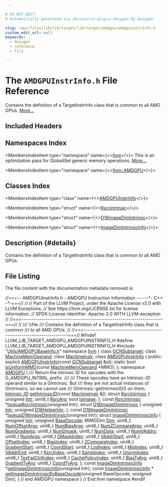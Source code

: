 ```yaml
---

# DO NOT EDIT!
# Automatically generated via docusaurus-plugin-doxygen by Doxygen.

slug: /api/files/lib/lib/target/lib/target/amdgpu/amdgpuinstrinfo-h
custom_edit_url: null
keywords:
  - doxygen
  - reference
  - file

---
```





# The `AMDGPUInstrInfo.h` File Reference

<DoxygenPage pluginConfig={pluginConfig}>

Contains the definition of a TargetInstrInfo class that is common to all AMD GPUs. <a href="#details">More...</a>

## Included Headers

<IncludesList>
<IncludesListItem
  filePath="Utils/AMDGPUBaseInfo.h"
  permalink="/docs/api/files/lib/lib/target/lib/target/amdgpu/lib/target/amdgpu/utils/amdgpubaseinfo-h"
  isLocal="true" />
</IncludesList>

## Namespaces Index

<MembersIndex>

<MembersIndexItem
  type="namespace"
  name={<><a href="/docs/api/namespaces/llvm">llvm</a></>}>
This is an optimization pass for GlobalISel generic memory operations. <a href="/docs/api/namespaces/llvm/#details">More...</a>
</MembersIndexItem>

<MembersIndexItem
  type="namespace"
  name={<><a href="/docs/api/namespaces/llvm/amdgpu">llvm::AMDGPU</a></>}>
</MembersIndexItem>

</MembersIndex>

## Classes Index

<MembersIndex>

<MembersIndexItem
  type="class"
  name={<><a href="/docs/api/classes/llvm/amdgpuinstrinfo">AMDGPUInstrInfo</a></>}>
</MembersIndexItem>

<MembersIndexItem
  type="struct"
  name={<><a href="/docs/api/structs/llvm/amdgpu/rsrcintrinsic">RsrcIntrinsic</a></>}>
</MembersIndexItem>

<MembersIndexItem
  type="struct"
  name={<><a href="/docs/api/structs/llvm/amdgpu/d16imagedimintrinsic">D16ImageDimIntrinsic</a></>}>
</MembersIndexItem>

<MembersIndexItem
  type="struct"
  name={<><a href="/docs/api/structs/llvm/amdgpu/imagedimintrinsicinfo">ImageDimIntrinsicInfo</a></>}>
</MembersIndexItem>

</MembersIndex>

## Description {#details}

Contains the definition of a TargetInstrInfo class that is common to all AMD GPUs.

## File Listing

The file content with the documentation metadata removed is:

<ProgramListing>

<Link id="l00001" /><CodeLine lineNumber="1"><Highlight kind="comment">//===-- AMDGPUInstrInfo.h - AMDGPU Instruction Information ------&#42;- C++ -&#42;-===//</Highlight><Highlight kind="normal"></Highlight></CodeLine>
<Link id="l00002" /><CodeLine lineNumber="2"><Highlight kind="normal"></Highlight><Highlight kind="comment">//</Highlight><Highlight kind="normal"></Highlight></CodeLine>
<Link id="l00003" /><CodeLine lineNumber="3"><Highlight kind="normal"></Highlight><Highlight kind="comment">// Part of the LLVM Project, under the Apache License v2.0 with LLVM Exceptions.</Highlight><Highlight kind="normal"></Highlight></CodeLine>
<Link id="l00004" /><CodeLine lineNumber="4"><Highlight kind="normal"></Highlight><Highlight kind="comment">// See https://llvm.org/LICENSE.txt for license information.</Highlight><Highlight kind="normal"></Highlight></CodeLine>
<Link id="l00005" /><CodeLine lineNumber="5"><Highlight kind="normal"></Highlight><Highlight kind="comment">// SPDX-License-Identifier: Apache-2.0 WITH LLVM-exception</Highlight><Highlight kind="normal"></Highlight></CodeLine>
<Link id="l00006" /><CodeLine lineNumber="6"><Highlight kind="normal"></Highlight><Highlight kind="comment">//</Highlight><Highlight kind="normal"></Highlight></CodeLine>
<Link id="l00007" /><CodeLine lineNumber="7"><Highlight kind="normal"></Highlight><Highlight kind="comment">//===----------------------------------------------------------------------===//</Highlight><Highlight kind="normal"></Highlight></CodeLine>
<Link id="l00008" /><CodeLine lineNumber="8"><Highlight kind="normal"></Highlight><Highlight kind="comment">//</Highlight><Highlight kind="comment"></Highlight></CodeLine>
<Link id="l00009" /><CodeLine lineNumber="9"><Highlight kind="comment">/// \\file</Highlight></CodeLine>
<Link id="l00010" /><CodeLine lineNumber="10"><Highlight kind="comment">/// Contains the definition of a TargetInstrInfo class that is common</Highlight></CodeLine>
<Link id="l00011" /><CodeLine lineNumber="11"><Highlight kind="comment">/// to all AMD GPUs.</Highlight><Highlight kind="normal"></Highlight></CodeLine>
<Link id="l00012" /><CodeLine lineNumber="12"><Highlight kind="normal"></Highlight><Highlight kind="comment">//</Highlight><Highlight kind="normal"></Highlight></CodeLine>
<Link id="l00013" /><CodeLine lineNumber="13"><Highlight kind="normal"></Highlight><Highlight kind="comment">//===----------------------------------------------------------------------===//</Highlight><Highlight kind="normal"></Highlight></CodeLine>
<Link id="l00014" /><CodeLine lineNumber="14"><Highlight kind="normal"></Highlight></CodeLine>
<Link id="l00015" /><CodeLine lineNumber="15"><Highlight kind="normal"></Highlight><Highlight kind="preprocessor">#ifndef LLVM&#95;LIB&#95;TARGET&#95;AMDGPU&#95;AMDGPUINSTRINFO&#95;H</Highlight><Highlight kind="normal"></Highlight></CodeLine>
<Link id="l00016" /><CodeLine lineNumber="16"><Highlight kind="normal"></Highlight><Highlight kind="preprocessor">#define LLVM&#95;LIB&#95;TARGET&#95;AMDGPU&#95;AMDGPUINSTRINFO&#95;H</Highlight><Highlight kind="normal"></Highlight></CodeLine>
<Link id="l00017" /><CodeLine lineNumber="17"><Highlight kind="normal"></Highlight></CodeLine>
<Link id="l00018" /><CodeLine lineNumber="18"><Highlight kind="normal"></Highlight><Highlight kind="preprocessor">#include &quot;<a href="/docs/api/files/lib/lib/target/lib/target/amdgpu/lib/target/amdgpu/utils/amdgpubaseinfo-h">Utils/AMDGPUBaseInfo.h</a>&quot;</Highlight><Highlight kind="normal"></Highlight></CodeLine>
<Link id="l00019" /><CodeLine lineNumber="19"><Highlight kind="normal"></Highlight></CodeLine>
<Link id="l00020" /><CodeLine lineNumber="20"><Highlight kind="normal"></Highlight><Highlight kind="keyword">namespace </Highlight><Highlight kind="normal"><a href="/docs/api/namespaces/llvm">llvm</a> &#123;</Highlight></CodeLine>
<Link id="l00021" /><CodeLine lineNumber="21"><Highlight kind="normal"></Highlight></CodeLine>
<Link id="l00022" /><CodeLine lineNumber="22"><Highlight kind="normal"></Highlight><Highlight kind="keyword">class </Highlight><Highlight kind="normal"><a href="/docs/api/classes/llvm/gcnsubtarget">GCNSubtarget</a>;</Highlight></CodeLine>
<Link id="l00023" /><CodeLine lineNumber="23"><Highlight kind="normal"></Highlight><Highlight kind="keyword">class </Highlight><Highlight kind="normal"><a href="/docs/api/classes/llvm/machinememoperand">MachineMemOperand</a>;</Highlight></CodeLine>
<Link id="l00024" /><CodeLine lineNumber="24"><Highlight kind="normal"></Highlight><Highlight kind="keyword">class </Highlight><Highlight kind="normal"><a href="/docs/api/classes/llvm/machineinstr">MachineInstr</a>;</Highlight></CodeLine>
<Link id="l00025" /><CodeLine lineNumber="25"><Highlight kind="normal"></Highlight></CodeLine>
<Link id="l00026" /><CodeLine lineNumber="26" lineLink="/docs/api/classes/llvm/amdgpuinstrinfo"><Highlight kind="normal"></Highlight><Highlight kind="keyword">class </Highlight><Highlight kind="normal"><a href="/docs/api/classes/llvm/amdgpuinstrinfo/#a1d78e42099d8073dd59212fec34f7ce7">AMDGPUInstrInfo</a> &#123;</Highlight></CodeLine>
<Link id="l00027" /><CodeLine lineNumber="27"><Highlight kind="normal"></Highlight><Highlight kind="keyword">public</Highlight><Highlight kind="normal">:</Highlight></CodeLine>
<Link id="l00028" /><CodeLine lineNumber="28"><Highlight kind="normal">  </Highlight><Highlight kind="keyword">explicit</Highlight><Highlight kind="normal"> <a href="/docs/api/classes/llvm/amdgpuinstrinfo/#a1d78e42099d8073dd59212fec34f7ce7">AMDGPUInstrInfo</a>(</Highlight><Highlight kind="keyword">const</Highlight><Highlight kind="normal"> <a href="/docs/api/classes/llvm/gcnsubtarget">GCNSubtarget</a> &amp;st);</Highlight></CodeLine>
<Link id="l00029" /><CodeLine lineNumber="29"><Highlight kind="normal"></Highlight></CodeLine>
<Link id="l00030" /><CodeLine lineNumber="30"><Highlight kind="normal">  </Highlight><Highlight kind="keyword">static</Highlight><Highlight kind="normal"> </Highlight><Highlight kind="keywordtype">bool</Highlight><Highlight kind="normal"> <a href="/docs/api/classes/llvm/amdgpuinstrinfo/#aa510d94632f7a11fd571d2c2271fb2b5">isUniformMMO</a>(</Highlight><Highlight kind="keyword">const</Highlight><Highlight kind="normal"> <a href="/docs/api/classes/llvm/machinememoperand">MachineMemOperand</a> &#42;MMO);</Highlight></CodeLine>
<Link id="l00031" /><CodeLine lineNumber="31"><Highlight kind="normal">&#125;;</Highlight></CodeLine>
<Link id="l00032" /><CodeLine lineNumber="32"><Highlight kind="normal"></Highlight></CodeLine>
<Link id="l00033" /><CodeLine lineNumber="33"><Highlight kind="normal"></Highlight><Highlight kind="keyword">namespace </Highlight><Highlight kind="normal"><a href="/docs/api/namespaces/llvm/amdgpu">AMDGPU</a> &#123;</Highlight></CodeLine>
<Link id="l00034" /><CodeLine lineNumber="34"><Highlight kind="normal"></Highlight><Highlight kind="comment"></Highlight></CodeLine>
<Link id="l00035" /><CodeLine lineNumber="35"><Highlight kind="comment">/// Return the intrinsic ID for opcodes with the G&#95;AMDGPU&#95;INTRIN&#95; prefix.</Highlight></CodeLine>
<Link id="l00036" /><CodeLine lineNumber="36"><Highlight kind="comment">///</Highlight></CodeLine>
<Link id="l00037" /><CodeLine lineNumber="37"><Highlight kind="comment">/// These opcodes have an Intrinsic::ID operand similar to a GIntrinsic. But</Highlight></CodeLine>
<Link id="l00038" /><CodeLine lineNumber="38"><Highlight kind="comment">/// they are not actual instances of GIntrinsics, so we cannot use</Highlight></CodeLine>
<Link id="l00039" /><CodeLine lineNumber="39"><Highlight kind="comment">/// GIntrinsic::getIntrinsicID() on them.</Highlight><Highlight kind="normal"></Highlight></CodeLine>
<Link id="l00040" /><CodeLine lineNumber="40"><Highlight kind="normal"><a href="/docs/api/namespaces/llvm/intrinsic/#a80add6b3b1cdaec560907995127adc16">Intrinsic::ID</a> <a href="/docs/api/namespaces/llvm/amdgpu/#ae37ecdb91b779cb417f2320ef5592dcd">getIntrinsicID</a>(</Highlight><Highlight kind="keyword">const</Highlight><Highlight kind="normal"> <a href="/docs/api/classes/llvm/machineinstr">MachineInstr</a> &amp;<a href="/docs/api/files/lib/lib/support/md5-cpp/#ac0eafdc9ee161b71e7af98af736952fd">I</a>);</Highlight></CodeLine>
<Link id="l00041" /><CodeLine lineNumber="41"><Highlight kind="normal"></Highlight></CodeLine>
<Link id="l00042" /><CodeLine lineNumber="42" lineLink="/docs/api/structs/llvm/amdgpu/rsrcintrinsic"><Highlight kind="normal"></Highlight><Highlight kind="keyword">struct </Highlight><Highlight kind="normal"><a href="/docs/api/structs/llvm/amdgpu/rsrcintrinsic">RsrcIntrinsic</a> &#123;</Highlight></CodeLine>
<Link id="l00043" /><CodeLine lineNumber="43" lineLink="/docs/api/structs/llvm/amdgpu/rsrcintrinsic/#a54cb38c8de8a4d028357eb1dd844fab0"><Highlight kind="normal">  </Highlight><Highlight kind="keywordtype">unsigned</Highlight><Highlight kind="normal"> <a href="/docs/api/structs/llvm/amdgpu/rsrcintrinsic/#a54cb38c8de8a4d028357eb1dd844fab0">Intr</a>;</Highlight></CodeLine>
<Link id="l00044" /><CodeLine lineNumber="44" lineLink="/docs/api/structs/llvm/amdgpu/rsrcintrinsic/#a10176381ae19f290f96e88b90da7e0de"><Highlight kind="normal">  uint8&#95;t <a href="/docs/api/structs/llvm/amdgpu/rsrcintrinsic/#a10176381ae19f290f96e88b90da7e0de">RsrcArg</a>;</Highlight></CodeLine>
<Link id="l00045" /><CodeLine lineNumber="45" lineLink="/docs/api/structs/llvm/amdgpu/rsrcintrinsic/#ad7b8f270ab4300ebf1befec5932ce66f"><Highlight kind="normal">  </Highlight><Highlight kind="keywordtype">bool</Highlight><Highlight kind="normal"> <a href="/docs/api/structs/llvm/amdgpu/rsrcintrinsic/#ad7b8f270ab4300ebf1befec5932ce66f">IsImage</a>;</Highlight></CodeLine>
<Link id="l00046" /><CodeLine lineNumber="46"><Highlight kind="normal">&#125;;</Highlight></CodeLine>
<Link id="l00047" /><CodeLine lineNumber="47" lineLink="/docs/api/namespaces/llvm/amdgpu/#af678c3209f593c182c0043fd0fce81fe"><Highlight kind="normal"></Highlight><Highlight kind="keyword">const</Highlight><Highlight kind="normal"> <a href="/docs/api/structs/llvm/amdgpu/rsrcintrinsic">RsrcIntrinsic</a> &#42;<a href="/docs/api/namespaces/llvm/amdgpu/#af678c3209f593c182c0043fd0fce81fe">lookupRsrcIntrinsic</a>(</Highlight><Highlight kind="keywordtype">unsigned</Highlight><Highlight kind="normal"> Intr);</Highlight></CodeLine>
<Link id="l00048" /><CodeLine lineNumber="48"><Highlight kind="normal"></Highlight></CodeLine>
<Link id="l00049" /><CodeLine lineNumber="49" lineLink="/docs/api/structs/llvm/amdgpu/d16imagedimintrinsic"><Highlight kind="normal"></Highlight><Highlight kind="keyword">struct </Highlight><Highlight kind="normal"><a href="/docs/api/structs/llvm/amdgpu/d16imagedimintrinsic">D16ImageDimIntrinsic</a> &#123;</Highlight></CodeLine>
<Link id="l00050" /><CodeLine lineNumber="50" lineLink="/docs/api/structs/llvm/amdgpu/d16imagedimintrinsic/#aaf2ce795de5ce0cc077b6a4c4d9d1d4c"><Highlight kind="normal">  </Highlight><Highlight kind="keywordtype">unsigned</Highlight><Highlight kind="normal"> <a href="/docs/api/structs/llvm/amdgpu/d16imagedimintrinsic/#aaf2ce795de5ce0cc077b6a4c4d9d1d4c">Intr</a>;</Highlight></CodeLine>
<Link id="l00051" /><CodeLine lineNumber="51" lineLink="/docs/api/structs/llvm/amdgpu/d16imagedimintrinsic/#a867b78c5b63fa8631ab1321f6539a036"><Highlight kind="normal">  </Highlight><Highlight kind="keywordtype">unsigned</Highlight><Highlight kind="normal"> <a href="/docs/api/structs/llvm/amdgpu/d16imagedimintrinsic/#a867b78c5b63fa8631ab1321f6539a036">D16HelperIntr</a>;</Highlight></CodeLine>
<Link id="l00052" /><CodeLine lineNumber="52"><Highlight kind="normal">&#125;;</Highlight></CodeLine>
<Link id="l00053" /><CodeLine lineNumber="53" lineLink="/docs/api/namespaces/llvm/amdgpu/#a3c99933a65705300f28e0a148eef05e1"><Highlight kind="normal"></Highlight><Highlight kind="keyword">const</Highlight><Highlight kind="normal"> <a href="/docs/api/structs/llvm/amdgpu/d16imagedimintrinsic">D16ImageDimIntrinsic</a> &#42;<a href="/docs/api/namespaces/llvm/amdgpu/#a3c99933a65705300f28e0a148eef05e1">lookupD16ImageDimIntrinsic</a>(</Highlight><Highlight kind="keywordtype">unsigned</Highlight><Highlight kind="normal"> Intr);</Highlight></CodeLine>
<Link id="l00054" /><CodeLine lineNumber="54"><Highlight kind="normal"></Highlight></CodeLine>
<Link id="l00055" /><CodeLine lineNumber="55" lineLink="/docs/api/structs/llvm/amdgpu/imagedimintrinsicinfo"><Highlight kind="normal"></Highlight><Highlight kind="keyword">struct </Highlight><Highlight kind="normal"><a href="/docs/api/structs/llvm/amdgpu/imagedimintrinsicinfo">ImageDimIntrinsicInfo</a> &#123;</Highlight></CodeLine>
<Link id="l00056" /><CodeLine lineNumber="56" lineLink="/docs/api/structs/llvm/amdgpu/imagedimintrinsicinfo/#a8c7d9cafc59c2fb892cb5d04cdc6b1f8"><Highlight kind="normal">  </Highlight><Highlight kind="keywordtype">unsigned</Highlight><Highlight kind="normal"> <a href="/docs/api/structs/llvm/amdgpu/imagedimintrinsicinfo/#a8c7d9cafc59c2fb892cb5d04cdc6b1f8">Intr</a>;</Highlight></CodeLine>
<Link id="l00057" /><CodeLine lineNumber="57" lineLink="/docs/api/structs/llvm/amdgpu/imagedimintrinsicinfo/#a1f61248ac876bb611a05aee7346d54e6"><Highlight kind="normal">  </Highlight><Highlight kind="keywordtype">unsigned</Highlight><Highlight kind="normal"> <a href="/docs/api/structs/llvm/amdgpu/imagedimintrinsicinfo/#a1f61248ac876bb611a05aee7346d54e6">BaseOpcode</a>;</Highlight></CodeLine>
<Link id="l00058" /><CodeLine lineNumber="58" lineLink="/docs/api/structs/llvm/amdgpu/imagedimintrinsicinfo/#a6982f1c42f1b75b2a6ed0cd5d0738e8e"><Highlight kind="normal">  MIMGDim <a href="/docs/api/structs/llvm/amdgpu/imagedimintrinsicinfo/#a6982f1c42f1b75b2a6ed0cd5d0738e8e">Dim</a>;</Highlight></CodeLine>
<Link id="l00059" /><CodeLine lineNumber="59"><Highlight kind="normal"></Highlight></CodeLine>
<Link id="l00060" /><CodeLine lineNumber="60" lineLink="/docs/api/structs/llvm/amdgpu/imagedimintrinsicinfo/#a927618ea308e0440914d2611a195af76"><Highlight kind="normal">  uint8&#95;t <a href="/docs/api/structs/llvm/amdgpu/imagedimintrinsicinfo/#a927618ea308e0440914d2611a195af76">NumOffsetArgs</a>;</Highlight></CodeLine>
<Link id="l00061" /><CodeLine lineNumber="61" lineLink="/docs/api/structs/llvm/amdgpu/imagedimintrinsicinfo/#a91c53b6a1976c724071eafc0400873ff"><Highlight kind="normal">  uint8&#95;t <a href="/docs/api/structs/llvm/amdgpu/imagedimintrinsicinfo/#a91c53b6a1976c724071eafc0400873ff">NumBiasArgs</a>;</Highlight></CodeLine>
<Link id="l00062" /><CodeLine lineNumber="62" lineLink="/docs/api/structs/llvm/amdgpu/imagedimintrinsicinfo/#aaee59bbdca999bf7e77b28d849843284"><Highlight kind="normal">  uint8&#95;t <a href="/docs/api/structs/llvm/amdgpu/imagedimintrinsicinfo/#aaee59bbdca999bf7e77b28d849843284">NumZCompareArgs</a>;</Highlight></CodeLine>
<Link id="l00063" /><CodeLine lineNumber="63" lineLink="/docs/api/structs/llvm/amdgpu/imagedimintrinsicinfo/#ad2823ce8b3af31f5775b2868e2773d77"><Highlight kind="normal">  uint8&#95;t <a href="/docs/api/structs/llvm/amdgpu/imagedimintrinsicinfo/#ad2823ce8b3af31f5775b2868e2773d77">NumGradients</a>;</Highlight></CodeLine>
<Link id="l00064" /><CodeLine lineNumber="64" lineLink="/docs/api/structs/llvm/amdgpu/imagedimintrinsicinfo/#a11462984166eec5cf1a3c2dd35ace135"><Highlight kind="normal">  uint8&#95;t <a href="/docs/api/structs/llvm/amdgpu/imagedimintrinsicinfo/#a11462984166eec5cf1a3c2dd35ace135">NumDmask</a>;</Highlight></CodeLine>
<Link id="l00065" /><CodeLine lineNumber="65" lineLink="/docs/api/structs/llvm/amdgpu/imagedimintrinsicinfo/#a6c343232b1d19bbc9714d25f8329f4d4"><Highlight kind="normal">  uint8&#95;t <a href="/docs/api/structs/llvm/amdgpu/imagedimintrinsicinfo/#a6c343232b1d19bbc9714d25f8329f4d4">NumData</a>;</Highlight></CodeLine>
<Link id="l00066" /><CodeLine lineNumber="66" lineLink="/docs/api/structs/llvm/amdgpu/imagedimintrinsicinfo/#a057d849feff860943f90a0e8e0012e93"><Highlight kind="normal">  uint8&#95;t <a href="/docs/api/structs/llvm/amdgpu/imagedimintrinsicinfo/#a057d849feff860943f90a0e8e0012e93">NumVAddrs</a>;</Highlight></CodeLine>
<Link id="l00067" /><CodeLine lineNumber="67" lineLink="/docs/api/structs/llvm/amdgpu/imagedimintrinsicinfo/#abb7934667bf442437101d637d0a8dcff"><Highlight kind="normal">  uint8&#95;t <a href="/docs/api/structs/llvm/amdgpu/imagedimintrinsicinfo/#abb7934667bf442437101d637d0a8dcff">NumArgs</a>;</Highlight></CodeLine>
<Link id="l00068" /><CodeLine lineNumber="68"><Highlight kind="normal"></Highlight></CodeLine>
<Link id="l00069" /><CodeLine lineNumber="69" lineLink="/docs/api/structs/llvm/amdgpu/imagedimintrinsicinfo/#afe5fbadc77f54c7d03537484b374e52d"><Highlight kind="normal">  uint8&#95;t <a href="/docs/api/structs/llvm/amdgpu/imagedimintrinsicinfo/#afe5fbadc77f54c7d03537484b374e52d">DMaskIndex</a>;</Highlight></CodeLine>
<Link id="l00070" /><CodeLine lineNumber="70" lineLink="/docs/api/structs/llvm/amdgpu/imagedimintrinsicinfo/#af38eeafc61d19839d3beafae2395776b"><Highlight kind="normal">  uint8&#95;t <a href="/docs/api/structs/llvm/amdgpu/imagedimintrinsicinfo/#af38eeafc61d19839d3beafae2395776b">VAddrStart</a>;</Highlight></CodeLine>
<Link id="l00071" /><CodeLine lineNumber="71" lineLink="/docs/api/structs/llvm/amdgpu/imagedimintrinsicinfo/#a959bd1f4cbe911c5163e293c474e4303"><Highlight kind="normal">  uint8&#95;t <a href="/docs/api/structs/llvm/amdgpu/imagedimintrinsicinfo/#a959bd1f4cbe911c5163e293c474e4303">OffsetIndex</a>;</Highlight></CodeLine>
<Link id="l00072" /><CodeLine lineNumber="72" lineLink="/docs/api/structs/llvm/amdgpu/imagedimintrinsicinfo/#a9c2123200d7aaa8788be3dc92100af4e"><Highlight kind="normal">  uint8&#95;t <a href="/docs/api/structs/llvm/amdgpu/imagedimintrinsicinfo/#a9c2123200d7aaa8788be3dc92100af4e">BiasIndex</a>;</Highlight></CodeLine>
<Link id="l00073" /><CodeLine lineNumber="73" lineLink="/docs/api/structs/llvm/amdgpu/imagedimintrinsicinfo/#a4460ec65498ceba53e4cd08e9c186c7b"><Highlight kind="normal">  uint8&#95;t <a href="/docs/api/structs/llvm/amdgpu/imagedimintrinsicinfo/#a4460ec65498ceba53e4cd08e9c186c7b">ZCompareIndex</a>;</Highlight></CodeLine>
<Link id="l00074" /><CodeLine lineNumber="74" lineLink="/docs/api/structs/llvm/amdgpu/imagedimintrinsicinfo/#ac293c5b2a8dc63dc52c90978fd3f141b"><Highlight kind="normal">  uint8&#95;t <a href="/docs/api/structs/llvm/amdgpu/imagedimintrinsicinfo/#ac293c5b2a8dc63dc52c90978fd3f141b">GradientStart</a>;</Highlight></CodeLine>
<Link id="l00075" /><CodeLine lineNumber="75" lineLink="/docs/api/structs/llvm/amdgpu/imagedimintrinsicinfo/#ae03876722d50e94e3f7fea62d1a357f5"><Highlight kind="normal">  uint8&#95;t <a href="/docs/api/structs/llvm/amdgpu/imagedimintrinsicinfo/#ae03876722d50e94e3f7fea62d1a357f5">CoordStart</a>;</Highlight></CodeLine>
<Link id="l00076" /><CodeLine lineNumber="76" lineLink="/docs/api/structs/llvm/amdgpu/imagedimintrinsicinfo/#ad37051abecb3682d0a80ac5505284bab"><Highlight kind="normal">  uint8&#95;t <a href="/docs/api/structs/llvm/amdgpu/imagedimintrinsicinfo/#ad37051abecb3682d0a80ac5505284bab">LodIndex</a>;</Highlight></CodeLine>
<Link id="l00077" /><CodeLine lineNumber="77" lineLink="/docs/api/structs/llvm/amdgpu/imagedimintrinsicinfo/#ae27e01677d6f4b64698c446fb0860528"><Highlight kind="normal">  uint8&#95;t <a href="/docs/api/structs/llvm/amdgpu/imagedimintrinsicinfo/#ae27e01677d6f4b64698c446fb0860528">MipIndex</a>;</Highlight></CodeLine>
<Link id="l00078" /><CodeLine lineNumber="78" lineLink="/docs/api/structs/llvm/amdgpu/imagedimintrinsicinfo/#a30d38b0c21817d31cdda049b08e632e6"><Highlight kind="normal">  uint8&#95;t <a href="/docs/api/structs/llvm/amdgpu/imagedimintrinsicinfo/#a30d38b0c21817d31cdda049b08e632e6">VAddrEnd</a>;</Highlight></CodeLine>
<Link id="l00079" /><CodeLine lineNumber="79" lineLink="/docs/api/structs/llvm/amdgpu/imagedimintrinsicinfo/#ac575538b1cf0c41ef8dfad306db9fa1c"><Highlight kind="normal">  uint8&#95;t <a href="/docs/api/structs/llvm/amdgpu/imagedimintrinsicinfo/#ac575538b1cf0c41ef8dfad306db9fa1c">RsrcIndex</a>;</Highlight></CodeLine>
<Link id="l00080" /><CodeLine lineNumber="80" lineLink="/docs/api/structs/llvm/amdgpu/imagedimintrinsicinfo/#ad5ac2b59fab0be32abd73681e0f36cca"><Highlight kind="normal">  uint8&#95;t <a href="/docs/api/structs/llvm/amdgpu/imagedimintrinsicinfo/#ad5ac2b59fab0be32abd73681e0f36cca">SampIndex</a>;</Highlight></CodeLine>
<Link id="l00081" /><CodeLine lineNumber="81" lineLink="/docs/api/structs/llvm/amdgpu/imagedimintrinsicinfo/#acde88d5d3c7dcdf9d2c3527d4160be40"><Highlight kind="normal">  uint8&#95;t <a href="/docs/api/structs/llvm/amdgpu/imagedimintrinsicinfo/#acde88d5d3c7dcdf9d2c3527d4160be40">UnormIndex</a>;</Highlight></CodeLine>
<Link id="l00082" /><CodeLine lineNumber="82" lineLink="/docs/api/structs/llvm/amdgpu/imagedimintrinsicinfo/#aec219659adbdce18621d54f4f2b6e6fc"><Highlight kind="normal">  uint8&#95;t <a href="/docs/api/structs/llvm/amdgpu/imagedimintrinsicinfo/#aec219659adbdce18621d54f4f2b6e6fc">TexFailCtrlIndex</a>;</Highlight></CodeLine>
<Link id="l00083" /><CodeLine lineNumber="83" lineLink="/docs/api/structs/llvm/amdgpu/imagedimintrinsicinfo/#a62f643778eb99bf836e79b53816334ed"><Highlight kind="normal">  uint8&#95;t <a href="/docs/api/structs/llvm/amdgpu/imagedimintrinsicinfo/#a62f643778eb99bf836e79b53816334ed">CachePolicyIndex</a>;</Highlight></CodeLine>
<Link id="l00084" /><CodeLine lineNumber="84"><Highlight kind="normal"></Highlight></CodeLine>
<Link id="l00085" /><CodeLine lineNumber="85" lineLink="/docs/api/structs/llvm/amdgpu/imagedimintrinsicinfo/#af922544ee6ca8d81be9edc238a27bbfd"><Highlight kind="normal">  uint8&#95;t <a href="/docs/api/structs/llvm/amdgpu/imagedimintrinsicinfo/#af922544ee6ca8d81be9edc238a27bbfd">BiasTyArg</a>;</Highlight></CodeLine>
<Link id="l00086" /><CodeLine lineNumber="86" lineLink="/docs/api/structs/llvm/amdgpu/imagedimintrinsicinfo/#ab041b03f4d6c5bd4a1be8432f3af7d2b"><Highlight kind="normal">  uint8&#95;t <a href="/docs/api/structs/llvm/amdgpu/imagedimintrinsicinfo/#ab041b03f4d6c5bd4a1be8432f3af7d2b">GradientTyArg</a>;</Highlight></CodeLine>
<Link id="l00087" /><CodeLine lineNumber="87" lineLink="/docs/api/structs/llvm/amdgpu/imagedimintrinsicinfo/#a09b07af823c3c32e1644ffb9258738e7"><Highlight kind="normal">  uint8&#95;t <a href="/docs/api/structs/llvm/amdgpu/imagedimintrinsicinfo/#a09b07af823c3c32e1644ffb9258738e7">CoordTyArg</a>;</Highlight></CodeLine>
<Link id="l00088" /><CodeLine lineNumber="88"><Highlight kind="normal">&#125;;</Highlight></CodeLine>
<Link id="l00089" /><CodeLine lineNumber="89" lineLink="/docs/api/namespaces/llvm/amdgpu/#aed8a22d92c99b81842589d3cd66c7bee"><Highlight kind="normal"></Highlight><Highlight kind="keyword">const</Highlight><Highlight kind="normal"> <a href="/docs/api/structs/llvm/amdgpu/imagedimintrinsicinfo">ImageDimIntrinsicInfo</a> &#42;<a href="/docs/api/namespaces/llvm/amdgpu/#aed8a22d92c99b81842589d3cd66c7bee">getImageDimIntrinsicInfo</a>(</Highlight><Highlight kind="keywordtype">unsigned</Highlight><Highlight kind="normal"> Intr);</Highlight></CodeLine>
<Link id="l00090" /><CodeLine lineNumber="90"><Highlight kind="normal"></Highlight></CodeLine>
<Link id="l00091" /><CodeLine lineNumber="91"><Highlight kind="normal"></Highlight><Highlight kind="keyword">const</Highlight><Highlight kind="normal"> <a href="/docs/api/structs/llvm/amdgpu/imagedimintrinsicinfo">ImageDimIntrinsicInfo</a> &#42;</Highlight></CodeLine>
<Link id="l00092" /><CodeLine lineNumber="92" lineLink="/docs/api/namespaces/llvm/amdgpu/#a39c4dbd8687028630aa31eaf8fdfc8fd"><Highlight kind="normal"><a href="/docs/api/namespaces/llvm/amdgpu/#a39c4dbd8687028630aa31eaf8fdfc8fd">getImageDimIntrinsicByBaseOpcode</a>(</Highlight><Highlight kind="keywordtype">unsigned</Highlight><Highlight kind="normal"> BaseOpcode, </Highlight><Highlight kind="keywordtype">unsigned</Highlight><Highlight kind="normal"> Dim);</Highlight></CodeLine>
<Link id="l00093" /><CodeLine lineNumber="93"><Highlight kind="normal"></Highlight></CodeLine>
<Link id="l00094" /><CodeLine lineNumber="94"><Highlight kind="normal">&#125; </Highlight><Highlight kind="comment">// end AMDGPU namespace</Highlight><Highlight kind="normal"></Highlight></CodeLine>
<Link id="l00095" /><CodeLine lineNumber="95"><Highlight kind="normal">&#125; </Highlight><Highlight kind="comment">// End llvm namespace</Highlight><Highlight kind="normal"></Highlight></CodeLine>
<Link id="l00096" /><CodeLine lineNumber="96"><Highlight kind="normal"></Highlight></CodeLine>
<Link id="l00097" /><CodeLine lineNumber="97"><Highlight kind="normal"></Highlight><Highlight kind="preprocessor">#endif</Highlight></CodeLine>

</ProgramListing>


</DoxygenPage>
